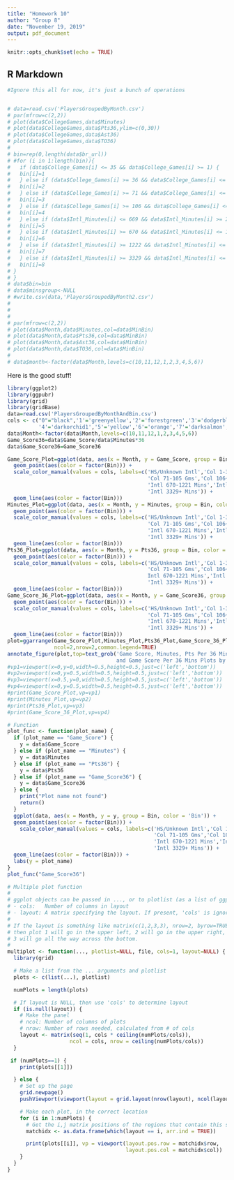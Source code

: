 ```yaml
---
title: "Homework 10"
author: "Group 8"
date: "November 19, 2019"
output: pdf_document
---
```


```r
knitr::opts_chunk$set(echo = TRUE)
```

## R Markdown

```r
#Ignore this all for now, it's just a bunch of operations


# data=read.csv('PlayersGroupedByMonth.csv')
# par(mfrow=c(2,2))
# plot(data$CollegeGames,data$Minutes)
# plot(data$CollegeGames,data$Pts36,ylim=c(0,30))
# plot(data$CollegeGames,data$Ast36)
# plot(data$CollegeGames,data$TO36)
# 
# bin=rep(0,length(data$br_url))
# #for (i in 1:length(bin)){
#   if (data$College_Games[i] <= 35 && data$College_Games[i] >= 1) {
#   bin[i]=1
#   } else if (data$College_Games[i] >= 36 && data$College_Games[i] <= 70) {
#   bin[i]=2
#   } else if (data$College_Games[i] >= 71 && data$College_Games[i] <= 105) {
#   bin[i]=3
#   } else if (data$College_Games[i] >= 106 && data$College_Games[i] <= 152) {
#   bin[i]=4
#   } else if (data$Intl_Minutes[i] <= 669 && data$Intl_Minutes[i] >= 2) {
#   bin[i]=5
#   } else if (data$Intl_Minutes[i] >= 670 && data$Intl_Minutes[i] <= 1221) {
#   bin[i]=6
#   } else if (data$Intl_Minutes[i] >= 1222 && data$Intl_Minutes[i] <= 3328) {
#   bin[i]=7
#   } else if (data$Intl_Minutes[i] >= 3329 && data$Intl_Minutes[i] <= 13659) {
#   bin[i]=8
# }
# }
# data$bin=bin
# data$minsgroup<-NULL
# #write.csv(data,'PlayersGroupedByMonth2.csv')
# 
# 
# 
# par(mfrow=c(2,2))
# plot(data$Month,data$Minutes,col=data$MinBin)
# plot(data$Month,data$Pts36,col=data$MinBin)
# plot(data$Month,data$Ast36,col=data$MinBin)
# plot(data$Month,data$TO36,col=data$MinBin)
# 
# data$month<-factor(data$Month,levels=c(10,11,12,1,2,3,4,5,6))

```


Here is the good stuff!
```r
library(ggplot2)
library(ggpubr)
library(grid)
library(gridBase)
data=read.csv('PlayersGroupedByMonthAndBin.csv')
cols <- c("0"="black",'1'='greenyellow','2'='forestgreen','3'='dodgerblue',
          '4'='darkorchid1','5'='yellow','6'='orange','7'='darksalmon','8'='firebrick3')
data$Month<-factor(data$Month,levels=c(10,11,12,1,2,3,4,5,6))
Game_Score36=data$Game_Score/data$Minutes*36
data$Game_Score36=Game_Score36

Game_Score_Plot=ggplot(data, aes(x = Month, y = Game_Score, group = Bin, color = 'Bin')) + 
  geom_point(aes(color = factor(Bin))) + 
  scale_color_manual(values = cols, labels=c('HS/Unknown Intl','Col 1-35 Gms','Col 36-70 Gms',
                                             'Col 71-105 Gms','Col 106+ Gms','Intl 1-669 Mins',
                                             'Intl 670-1221 Mins','Intl 1222-3328 Mins',
                                             'Intl 3329+ Mins')) +
  geom_line(aes(color = factor(Bin)))
Minutes_Plot=ggplot(data, aes(x = Month, y = Minutes, group = Bin, color = 'Bin')) + 
  geom_point(aes(color = factor(Bin))) + 
  scale_color_manual(values = cols, labels=c('HS/Unknown Intl','Col 1-35 Gms','Col 36-70 Gms',
                                             'Col 71-105 Gms','Col 106+ Gms','Intl 1-669 Mins',
                                             'Intl 670-1221 Mins','Intl 1222-3328 Mins',
                                             'Intl 3329+ Mins')) +
  geom_line(aes(color = factor(Bin)))
Pts36_Plot=ggplot(data, aes(x = Month, y = Pts36, group = Bin, color = 'Bin')) + 
  geom_point(aes(color = factor(Bin))) + 
  scale_color_manual(values = cols, labels=c('HS/Unknown Intl','Col 1-35 Gms','Col 36-70 Gms',
                                             'Col 71-105 Gms','Col 106+ Gms','Intl 1-669 Mins','
                                             Intl 670-1221 Mins','Intl 1222-3328 Mins',
                                             'Intl 3329+ Mins')) +
  geom_line(aes(color = factor(Bin)))
Game_Score_36_Plot=ggplot(data, aes(x = Month, y = Game_Score36, group = Bin, color = 'Bin')) + 
  geom_point(aes(color = factor(Bin))) + 
  scale_color_manual(values = cols, labels=c('HS/Unknown Intl','Col 1-35 Gms','Col 36-70 Gms',
                                             'Col 71-105 Gms','Col 106+ Gms','Intl 1-669 Mins',
                                             'Intl 670-1221 Mins','Intl 1222-3328 Mins',
                                             'Intl 3329+ Mins')) +
  geom_line(aes(color = factor(Bin)))
plot=ggarrange(Game_Score_Plot,Minutes_Plot,Pts36_Plot,Game_Score_36_Plot,
               ncol=2,nrow=2,common.legend=TRUE)
annotate_figure(plot,top=text_grob('Game Score, Minutes, Pts Per 36 Mins, 
                                   and Game Score Per 36 Mins Plots by Month'))
#vp1=viewport(x=0,y=0,width=0.5,height=0.5,just=c('left','bottom'))
#vp2=viewport(x=0,y=0.5,width=0.5,height=0.5,just=c('left','bottom'))
#vp3=viewport(x=0.5,y=0,width=0.5,height=0.5,just=c('left','bottom'))
#vp4=viewport(x=0,y=0.5,width=0.5,height=0.5,just=c('left','bottom'))
#print(Game_Score_Plot,vp=vp1)
#print(Minutes_Plot,vp=vp2)
#print(Pts36_Plot,vp=vp3)
#print(Game_Score_36_Plot,vp=vp4)
```

```r
# Function
plot_func <- function(plot_name) {
  if (plot_name == "Game_Score") {
    y = data$Game_Score
  } else if (plot_name == "Minutes") {
    y = data$Minutes
  } else if (plot_name == "Pts36") {
    y = data$Pts36
  } else if (plot_name == "Game_Score36") {
    y = data$Game_Score36
  } else {
    print("Plot name not found")
    return()
  }
  ggplot(data, aes(x = Month, y = y, group = Bin, color = 'Bin')) + 
  geom_point(aes(color = factor(Bin))) + 
    scale_color_manual(values = cols, labels=c('HS/Unknown Intl','Col 1-35 Gms','Col 36-70 Gms',
                                               'Col 71-105 Gms','Col 106+ Gms','Intl 1-669 Mins',
                                               'Intl 670-1221 Mins','Intl 1222-3328 Mins',
                                               'Intl 3329+ Mins')) +
  geom_line(aes(color = factor(Bin))) + 
  labs(y = plot_name)
}
plot_func("Game_Score36")
```

```r
# Multiple plot function
#
# ggplot objects can be passed in ..., or to plotlist (as a list of ggplot objects)
# - cols:   Number of columns in layout
# - layout: A matrix specifying the layout. If present, 'cols' is ignored.
#
# If the layout is something like matrix(c(1,2,3,3), nrow=2, byrow=TRUE),
# then plot 1 will go in the upper left, 2 will go in the upper right, and
# 3 will go all the way across the bottom.
#
multiplot <- function(..., plotlist=NULL, file, cols=1, layout=NULL) {
  library(grid)

  # Make a list from the ... arguments and plotlist
  plots <- c(list(...), plotlist)

  numPlots = length(plots)

  # If layout is NULL, then use 'cols' to determine layout
  if (is.null(layout)) {
    # Make the panel
    # ncol: Number of columns of plots
    # nrow: Number of rows needed, calculated from # of cols
    layout <- matrix(seq(1, cols * ceiling(numPlots/cols)),
                    ncol = cols, nrow = ceiling(numPlots/cols))
  }

 if (numPlots==1) {
    print(plots[[1]])

  } else {
    # Set up the page
    grid.newpage()
    pushViewport(viewport(layout = grid.layout(nrow(layout), ncol(layout))))

    # Make each plot, in the correct location
    for (i in 1:numPlots) {
      # Get the i,j matrix positions of the regions that contain this subplot
      matchidx <- as.data.frame(which(layout == i, arr.ind = TRUE))

      print(plots[[i]], vp = viewport(layout.pos.row = matchidx$row,
                                      layout.pos.col = matchidx$col))
    }
  }
}
```

